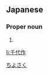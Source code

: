 ==Japanese==
{{ja-kanjitab|ち|よ|さく}}

===Proper noun===
{{ja-pos|proper|ちよさく}}

# {{given name|male|lang=ja}}

[[Category:Japanese male given names|ちよさく]]

[[li:千代作]]